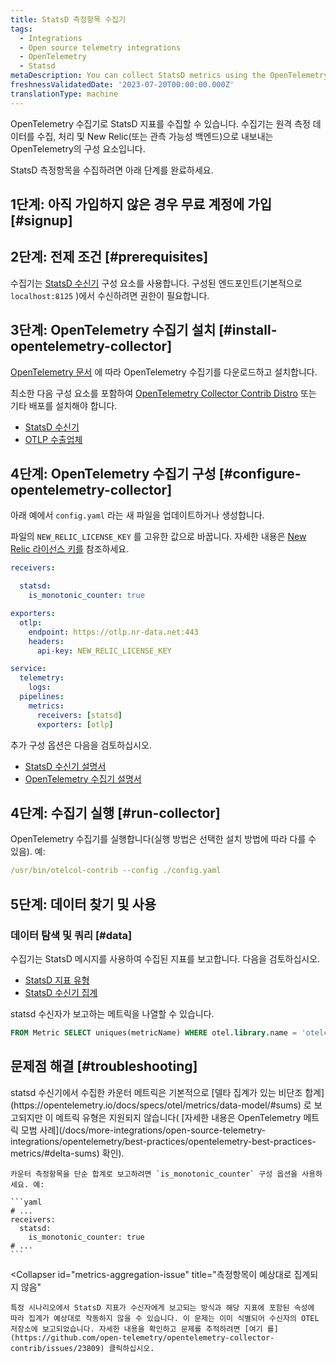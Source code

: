 ```yaml
---
title: StatsD 측정항목 수집기
tags:
  - Integrations
  - Open source telemetry integrations
  - OpenTelemetry
  - Statsd
metaDescription: You can collect StatsD metrics using the OpenTelemetry collector.
freshnessValidatedDate: '2023-07-20T00:00:00.000Z'
translationType: machine
---
```


OpenTelemetry 수집기로 StatsD 지표를 수집할 수 있습니다. 수집기는 원격 측정 데이터를 수집, 처리 및 New Relic(또는 관측 가능성 백엔드)으로 내보내는 OpenTelemetry의 구성 요소입니다.

StatsD 측정항목을 수집하려면 아래 단계를 완료하세요.

## 1단계: 아직 가입하지 않은 경우 무료 계정에 가입 [#signup]

<InlineSignup/>

## 2단계: 전제 조건 [#prerequisites]

수집기는 [StatsD 수신기](https://github.com/open-telemetry/opentelemetry-collector-contrib/tree/main/receiver/statsdreceiver) 구성 요소를 사용합니다. 구성된 엔드포인트(기본적으로 `localhost:8125` )에서 수신하려면 권한이 필요합니다.

## 3단계: OpenTelemetry 수집기 설치 [#install-opentelemetry-collector]

[OpenTelemetry 문서](https://opentelemetry.io/docs/collector/getting-started/) 에 따라 OpenTelemetry 수집기를 다운로드하고 설치합니다.

최소한 다음 구성 요소를 포함하여 [OpenTelemetry Collector Contrib Distro](https://github.com/open-telemetry/opentelemetry-collector-releases/tree/main/distributions/otelcol-contrib) 또는 기타 배포를 설치해야 합니다.

* [StatsD 수신기](https://github.com/open-telemetry/opentelemetry-collector-contrib/tree/main/receiver/statsdreceiver)
* [OTLP 수출업체](https://pkg.go.dev/go.opentelemetry.io/collector/exporter/otlpexporter)

## 4단계: OpenTelemetry 수집기 구성 [#configure-opentelemetry-collector]

아래 예에서 `config.yaml` 라는 새 파일을 업데이트하거나 생성합니다.

파일의 `NEW_RELIC_LICENSE_KEY` 를 고유한 값으로 바꿉니다. 자세한 내용은 [New Relic 라이선스 키를](/docs/apis/intro-apis/new-relic-api-keys/#license-key) 참조하세요.

```yaml
receivers:

  statsd:
    is_monotonic_counter: true

exporters:
  otlp:
    endpoint: https://otlp.nr-data.net:443
    headers:
      api-key: NEW_RELIC_LICENSE_KEY

service:
  telemetry:
    logs:
  pipelines:
    metrics:
      receivers: [statsd]
      exporters: [otlp]
```

추가 구성 옵션은 다음을 검토하십시오.

* [StatsD 수신기 설명서](https://github.com/open-telemetry/opentelemetry-collector-contrib/tree/main/receiver/statsdreceiver#configuration)
* [OpenTelemetry 수집기 설명서](https://opentelemetry.io/docs/collector/configuration/)

## 4단계: 수집기 실행 [#run-collector]

OpenTelemetry 수집기를 실행합니다(실행 방법은 선택한 설치 방법에 따라 다를 수 있음). 예:

```yaml
/usr/bin/otelcol-contrib --config ./config.yaml
```

## 5단계: 데이터 찾기 및 사용

### 데이터 탐색 및 쿼리 [#data]

수집기는 StatsD 메시지를 사용하여 수집된 지표를 보고합니다. 다음을 검토하십시오.

* [StatsD 지표 유형](https://github.com/statsd/statsd/blob/master/docs/metric_types.md)
* [StatsD 수신기 집계](https://github.com/open-telemetry/opentelemetry-collector-contrib/tree/main/receiver/statsdreceiver#aggregation)

statsd 수신자가 보고하는 메트릭을 나열할 수 있습니다.

```sql
FROM Metric SELECT uniques(metricName) WHERE otel.library.name = 'otelcol/statsdreceiver' LIMIT MAX
```

## 문제점 해결 [#troubleshooting]

<CollapserGroup>
  <Collapser
    id="counters-not-reported"
    title="카운터 측정항목이 보고되지 않음"
  >
    statsd 수신기에서 수집한 카운터 메트릭은 기본적으로 [델타 집계가 있는 비단조 합계](https://opentelemetry.io/docs/specs/otel/metrics/data-model/#sums) 로 보고되지만 이 메트릭 유형은 지원되지 않습니다( [자세한 내용은 OpenTelemetry 메트릭 모범 사례](/docs/more-integrations/open-source-telemetry-integrations/opentelemetry/best-practices/opentelemetry-best-practices-metrics/#delta-sums) 확인).

    카운터 측정항목을 단순 합계로 보고하려면 `is_monotonic_counter` 구성 옵션을 사용하세요. 예:

    ```yaml
    # ...
    receivers:
      statsd:
        is_monotonic_counter: true
    # ...
    ```
  </Collapser>

  <Collapser
    id="metrics-aggregation-issue"
    title="측정항목이 예상대로 집계되지 않음"
  >
    특정 시나리오에서 StatsD 지표가 수신자에게 보고되는 방식과 해당 지표에 포함된 속성에 따라 집계가 예상대로 작동하지 않을 수 있습니다. 이 문제는 이미 식별되어 수신자의 OTEL 저장소에 보고되었습니다. 자세한 내용을 확인하고 문제를 추적하려면 [여기 를](https://github.com/open-telemetry/opentelemetry-collector-contrib/issues/23809) 클릭하십시오.
  </Collapser>
</CollapserGroup>